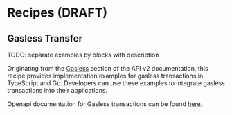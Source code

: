 
# Recipes (DRAFT)

## Gasless Transfer

TODO: separate examples by blocks with description

Originating from the [Gasless](/api-v2#operations-tag-Gasless) section of the API v2 documentation, this recipe provides implementation examples for gasless transactions in TypeScript and Go. Developers can use these examples to integrate gasless transactions into their applications.

Openapi documentation for Gasless transactions can be found [here](http://localhost:3001/api-v2#operations-tag-Gasless).

<ExampleTabs>
  <ExampleTab label="TypeScript">
    <GaslessTs />
  </ExampleTab>
  
  <ExampleTab label="Go">
    <GaslessGo />
  </ExampleTab>
</ExampleTabs>